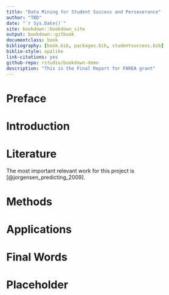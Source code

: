 ```yaml
--- 
title: "Data Mining for Student Success and Perseverance"
author: "TBD"
date: "`r Sys.Date()`"
site: bookdown::bookdown_site
output: bookdown::gitbook
documentclass: book
bibliography: [book.bib, packages.bib, studentsuccess.bib]
biblio-style: apalike
link-citations: yes
github-repo: rstudio/bookdown-demo
description: "This is the Final Report for PAREA grant"
---
```


# Preface

<!--chapter:end:index.Rmd-->


# Introduction {#intro}

<!--chapter:end:01-intro.Rmd-->

# Literature

The most important relevant work for this project is [@jorgensen_predicting_2009].

<!--chapter:end:02-literature.Rmd-->


# Methods

<!--chapter:end:03-method.Rmd-->


# Applications

<!--chapter:end:04-application.Rmd-->


# Final Words

<!--chapter:end:05-summary.Rmd-->


# Placeholder

<!--chapter:end:06-references.Rmd-->


